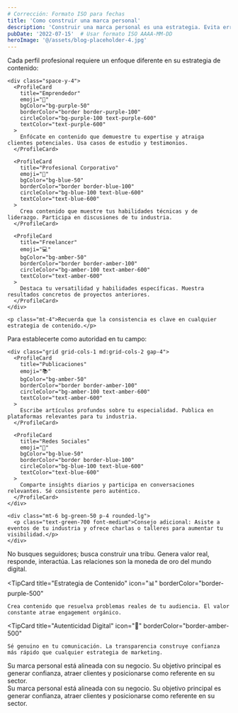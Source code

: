 ```yaml
---
# Corrección: Formato ISO para fechas
title: 'Como construir una marca personal'
description: 'Construir una marca personal es una estrategia. Evita errores comunes que pueden costarte tiempo y energía, y aprende a posicionarte con claridad.'
pubDate: '2022-07-15'  # Usar formato ISO AAAA-MM-DD
heroImage: '@/assets/blog-placeholder-4.jpg'
---
```




<Section 
  title="Estrategias de Contenido" 
  subtitle="Cómo optimizar tu presencia digital"
  sectionNumber={1}
>
  <TipCard 
    title="Personalización de Contenido por Perfil" 
    icon="🎯" 
    borderColor="border-purple-500"
  >
    <p class="mb-4">Cada perfil profesional requiere un enfoque diferente en su estrategia de contenido:</p>
    
    <div class="space-y-4">
      <ProfileCard 
        title="Emprendedor" 
        emoji="🚀"
        bgColor="bg-purple-50"
        borderColor="border border-purple-100"
        circleColor="bg-purple-100 text-purple-600"
        textColor="text-purple-600"
      >
        Enfócate en contenido que demuestre tu expertise y atraiga clientes potenciales. Usa casos de estudio y testimonios.
      </ProfileCard>
      
      <ProfileCard 
        title="Profesional Corporativo" 
        emoji="🏢"
        bgColor="bg-blue-50"
        borderColor="border border-blue-100"
        circleColor="bg-blue-100 text-blue-600"
        textColor="text-blue-600"
      >
        Crea contenido que muestre tus habilidades técnicas y de liderazgo. Participa en discusiones de tu industria.
      </ProfileCard>
      
      <ProfileCard 
        title="Freelancer" 
        emoji="💻"
        bgColor="bg-amber-50"
        borderColor="border border-amber-100"
        circleColor="bg-amber-100 text-amber-600"
        textColor="text-amber-600"
      >
        Destaca tu versatilidad y habilidades específicas. Muestra resultados concretos de proyectos anteriores.
      </ProfileCard>
    </div>
    
    <p class="mt-4">Recuerda que la consistencia es clave en cualquier estrategia de contenido.</p>
  </TipCard>
</Section>

<Section 
  title="Desarrollo Profesional" 
  subtitle="Crecimiento y evolución de carrera"
  sectionNumber={2}
>
  <TipCard 
    title="Construcción de Autoridad" 
    icon="👑" 
    borderColor="border-amber-500"
  >
    <p class="mb-4">Para establecerte como autoridad en tu campo:</p>
    
    <div class="grid grid-cols-1 md:grid-cols-2 gap-4">
      <ProfileCard 
        title="Publicaciones" 
        emoji="📚"
        bgColor="bg-amber-50"
        borderColor="border border-amber-100"
        circleColor="bg-amber-100 text-amber-600"
        textColor="text-amber-600"
      >
        Escribe artículos profundos sobre tu especialidad. Publica en plataformas relevantes para tu industria.
      </ProfileCard>
      
      <ProfileCard 
        title="Redes Sociales" 
        emoji="💬"
        bgColor="bg-blue-50"
        borderColor="border border-blue-100"
        circleColor="bg-blue-100 text-blue-600"
        textColor="text-blue-600"
      >
        Comparte insights diarios y participa en conversaciones relevantes. Sé consistente pero auténtico.
      </ProfileCard>
    </div>
    
    <div class="mt-6 bg-green-50 p-4 rounded-lg">
      <p class="text-green-700 font-medium">Consejo adicional: Asiste a eventos de tu industria y ofrece charlas o talleres para aumentar tu visibilidad.</p>
    </div>
  </TipCard>
</Section>




<div class="space-y-6">
  <TipCard 
    title="De la Visibilidad a la Comunidad" 
    icon="⚡" 
    borderColor="border-red-500"
  >
    No busques seguidores; busca construir una tribu. Genera valor real, responde, interactúa. Las relaciones son la moneda de oro del mundo digital.
  </TipCard>
  
  <TipCard 
    title="Estrategia de Contenido" 
    icon="📊" 
    borderColor="border-purple-500"
  >
    Crea contenido que resuelva problemas reales de tu audiencia. El valor constante atrae engagement orgánico.
  </TipCard>
  
  <TipCard 
    title="Autenticidad Digital" 
    icon="🌟" 
    borderColor="border-amber-500"
  >
    Sé genuino en tu comunicación. La transparencia construye confianza más rápido que cualquier estrategia de marketing.
  </TipCard>
</div>



<div class="space-y-6">
  <ProfileCard 
    title="Emprendedor" 
    emoji="🏢"
    bgColor="bg-green-50"
    borderColor="border-blue-100"
    circleColor="bg-white text-blue-600"
    textColor="text-blue-600"
  >
    Su marca personal está alineada con su negocio. Su objetivo principal es generar confianza, atraer clientes y posicionarse como referente en su sector.
  </ProfileCard>
</div>

<div class="space-y-6">
  <ProfileCard 
    title="Emprendedor" 
    emoji="🏢"
    bgColor="bg-green-50"
    borderColor="border-blue-100"
    circleColor="bg-white text-blue-600"
    textColor="text-blue-600"
  >
    Su marca personal está alineada con su negocio. Su objetivo principal es generar confianza, atraer clientes y posicionarse como referente en su sector.
  </ProfileCard>
</div>